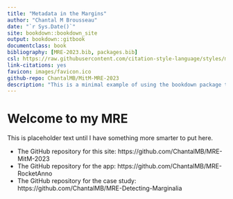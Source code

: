 ```yaml
--- 
title: "Metadata in the Margins"
author: "Chantal M Brousseau"
date: "`r Sys.Date()`"
site: bookdown::bookdown_site
output: bookdown::gitbook
documentclass: book
bibliography: [MRE-2023.bib, packages.bib]
csl: https://raw.githubusercontent.com/citation-style-language/styles/master/chicago-fullnote-bibliography-short-title-subsequent.csl
link-citations: yes
favicon: images/favicon.ico
github-repo: ChantalMB/MitM-MRE-2023
description: "This is a minimal example of using the bookdown package to write a book. The output format for this example is bookdown::gitbook."
---
```


# Welcome to my MRE

This is placeholder text until I have something more smarter to put here.

- The GitHub repository for this site: https://github.com/ChantalMB/MRE-MitM-2023
- The GitHub repository for the app: https://github.com/ChantalMB/MRE-RocketAnno
- The GitHub repository for the case study: https://github.com/ChantalMB/MRE-Detecting-Marginalia




